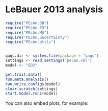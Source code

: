 LeBauer 2013 analysis
========================================================



```r

require("PEcAn.DB")
require("PEcAn.ED")
require("PEcAn.MA")
require("PEcAn.uncertainty")
require("PEcAn.utils") 


qaqc.dir <- system.file(package = "qaqc")
settings <- read.settings('pecan.xml')
model <- "ED2"

get.trait.data()
run.meta.analysis()
run.write.configs(model)
clear.scratch(settings) 
start.model.runs(model)

```

You can also embed plots, for example:

```r

```

